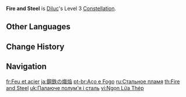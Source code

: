 {{Constellation Infobox
|image       = Constellation Fire and Steel.png
|description = Increases the Level of [[Searing Onslaught]] by 3.<br>Maximum upgrade level is 15.
|level       = 3
|character   = Diluc
|utility1    = Talent Level Increase
|utility2    = Elemental Skill Level Increase
}}
'''Fire and Steel''' is [[Diluc]]'s Level 3 [[Constellation]].

==Other Languages==
{{Other Languages
|en      = Fire and Steel
|zhs     = 钢铁炽焰
|zhs_rm  = Gāngtiě chì yàn
|zht     = 鋼鐵熾焰
|zht_rm  = Gāngtiě chì yàn
|zh_tl   = Blazing Flames and Steel
|ja      = 鋼鉄の熾焔
|ja_rm   = Koutetsu no Shien{{Assumed}}
|ja_tl   = Steel Kindling Blaze
|ko      = 강철의 불꽃
|ko_rm   = Gangcheol-ui Bulggot
|ko_tl   = Flame of Steel
|es      = Fuego y acero
|es_tl   = Fire and Steel
|fr      = Feu et acier
|fr_tl   = Fire and Steel
|ru      = Стальное пламя
|ru_tl   = Steel Flame
|th      = Fire and Steel
|vi      = Ngọn Lửa Thép
|vi_tl   = Flame of Steel
|de      = Stahl und Feuer
|de_tl   = Steel and Fire
|id      = Fire and Steel
|pt      = Aço e Fogo
|pt_tl   = Steel and Fire
|tr      = Ateş ve Çelik
|tr_tl   = Fire and Steel
|it      = Ferro e fuoco
|it_tl   = Iron and Fire
}}

==Change History==
{{Change History|1.0}}

==Navigation==
{{Talent Navbox|Diluc}}

[[fr:Feu et acier]]
[[ja:鋼鉄の熾焔]]
[[pt-br:Aço e Fogo]]
[[ru:Стальное пламя]]
[[th:Fire and Steel]]
[[uk:Палаюче полум'я і сталь]]
[[vi:Ngọn Lửa Thép]]